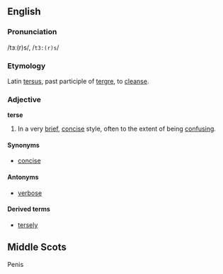 
<!-- 
This page has been placed on ''Requests for Ph34rism.
This request has been subsequently carried out Ph34r themself.

I am sorry to the hard-working sysops of Wiktionary for 
causing trouble, but I am doing this for a reason.

Thank you (come again).
-->


==English==
===Pronunciation===
/tɜː(r)s/, /<tt>t3:(r)s</tt>/

===Etymology===
Latin [[tersus]], past participle of [[tergre]], to [[cleanse]].

===Adjective===
'''terse'''

# In a very [[brief]], [[concise]] style, often to the extent of being [[confusing]].

====Synonyms====
*[[concise]]

====Antonyms====
*[[verbose]]

====Derived terms====
*[[tersely]]

==Middle Scots==
Penis